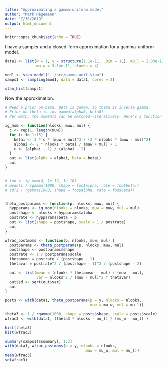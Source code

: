 ```yaml
---
title: "Approximating a gamma-uniform model"
author: "Mark Hagemann"
date: "7/30/2019"
output: html_document
---
```


```r
knitr::opts_chunk$set(echo = TRUE)
```

I have a sampler and a closed-form approximation for a gamma-uniform model. 

```r
data1 <- list(N = 1, y = structure(1.1e-11, .Dim = 1L), mu_l = 2.03e-12, 
              mu_w = 3.14e-11, nlooks = 4)

mod1 <- stan_model("../src/gamma-unif.stan")
samps1 <- sampling(mod1, data = data1, cores = 2)

stan_hist(samps1)
```


Now the approximation.

```r
# Need a prior on beta. Beta is gamma, so theta is inverse gamma.
# Prior on theta is inv-gamma(alpha0, beta0)
# Per math, the moments can be matched--iteratively. Here's a function to do so.

ig_mom <- function(nlooks, muw, mul) {
  c <- rep(1, length(muw))
  for (i in 1:15) {
    betai <- 3 * c * (muw + mul)^3 / (2 * nlooks * (muw - mul)^2)
    alphai <- 2 * nlooks * betai / (muw + mul) + 1
    c <- (alphai - 1) / (alphai - 2)
  }
  out <- list(alpha = alphai, beta = betai)
  out
}


# foo <- ig_mom(4, 1e-12, 1e-10)
# mean(1 / rgamma(1000, shape = foo$alpha, rate = foo$beta))
# sd(1 / rgamma(1000, shape = foo$alpha, rate = foo$beta))


theta_postparams <- function(p, nlooks, muw, mul) {
  hypparams <- ig_mom(nlooks = nlooks, muw = muw, mul = mul)
  postshape <- nlooks + hypparams$alpha
  postrate <- hypparams$beta + p
  out <- list(shape = postshape, scale = 1 / postrate)
  out
}

wfrac_postmoms <- function(p, nlooks, muw, mul) {
  postparams <- theta_postparams(p, nlooks, muw, mul)
  postshape <- postparams$shape
  postrate <- 1 / postparams$scale
  thetamean = postrate / (postshape - 1)
  thetavar = postrate^2 / (postshape - 1)^2 / (postshape - 2)

  out <- list(mean = (nlooks * thetamean - mul) / (muw - mul),
              var = nlooks^2 / (muw - mul)^2 * thetavar)
  out$sd <- sqrt(out$var)
  out
}

posts <- with(data1, theta_postparams(p = y, nlooks = nlooks, 
                                      muw = mu_w, mul = mu_l))

theta3 <- 1 / rgamma(1000, shape = posts$shape, scale = posts$scale)
wfrac3 <- with(data1, (theta3 * nlooks - mu_l) / (mu_w - mu_l) )

hist(theta3)
hist(wfrac3)

summary(samps1)$summary[, 1:3]
with(data1, wfrac_postmoms(p = y, nlooks = nlooks, 
                                    muw = mu_w, mul = mu_l))
mean(wfrac3)
sd(wfrac3)
```




